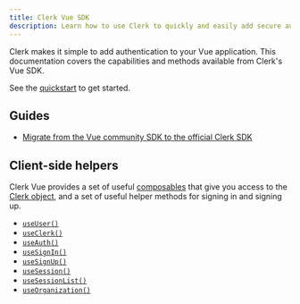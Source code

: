 ```yaml
---
title: Clerk Vue SDK
description: Learn how to use Clerk to quickly and easily add secure authentication and user management to your Vue application.
---
```


Clerk makes it simple to add authentication to your Vue application. This documentation covers the capabilities and methods available from Clerk's Vue SDK.

See the [quickstart](/docs/quickstarts/vue) to get started.

## Guides

- [Migrate from the Vue community SDK to the official Clerk SDK](/docs/references/vue/migrating-from-vue-community-sdk)

## Client-side helpers

Clerk Vue provides a set of useful [composables](docs/references/vue/use-user) that give you access to the [Clerk object](/docs/references/javascript/clerk/clerk), and a set of useful helper methods for signing in and signing up.

- [`useUser()`](/docs/references/vue/use-user)
- [`useClerk()`](/docs/references/vue/use-clerk)
- [`useAuth()`](/docs/references/vue/use-auth)
- [`useSignIn()`](/docs/references/vue/use-sign-in)
- [`useSignUp()`](/docs/references/vue/use-sign-up)
- [`useSession()`](/docs/references/vue/use-session)
- [`useSessionList()`](/docs/references/vue/use-session-list)
- [`useOrganization()`](/docs/references/vue/use-organization)
